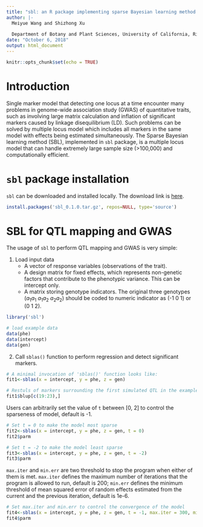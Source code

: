 ---
title: "sbl: an R package implementing sparse Bayesian learning method for QTL mapping and GWAS"
author: |-
  Meiyue Wang and Shizhong Xu
 
  Department of Botany and Plant Sciences, University of California, Riverside
date: "October 6, 2018"
output: html_document
---

```{r setup, include=FALSE}
knitr::opts_chunk$set(echo = TRUE)
```

# Introduction

Single marker model that detecting one locus at a time encounter many problems in 
genome-wide association study (GWAS) of quantitative traits, such as involving large 
matrix calculation and inflation of significant markers caused by linkage disequilibrium 
 (LD). Such problems can be solved by multiple locus model which includes all markers 
in the same model with effects being estimated simultaneously. The Sparse Bayesian 
learning method (SBL), implemented in `sbl` package, is a multiple locus model that can 
handle extremely large sample size (>100,000) and computationally efficient. 


# `sbl` package installation

`sbl` can be downloaded and installed locally. The download link is
[here](https://github.com/MeiyueComputBio/sbl/tree/master/R%20package).

```{r installation, eval=FALSE, message=FALSE, warning=FALSE}
install.packages('sbl_0.1.0.tar.gz', repos=NULL, type='source')
```


# SBL for QTL mapping and GWAS

The usage of `sbl` to perform QTL mapping and GWAS is very simple:


1. Load input data
    + A vector of response variables (observations of the trait).
    + A design matrix for fixed effects, which represents non-genetic factors that 
contribute to the phenotypic variance. This can be intercept only.
    + A matrix storing genotype indicators. The original three genotypes 
  ($a_1a_1$ $a_1a_2$ $a_2a_2$) should be coded to numeric indicator as (-1 0 1) 
    or (0 1 2).

```{r load data, message=FALSE, warning=FALSE}
library('sbl')

# load example data
data(phe)
data(intercept)
data(gen)
```


2. Call `sblas()` function to perform regression and detect significant markers.

```{r minimal invocation, message=FALSE, warning=FALSE,}
# A minimal invocation of 'sblas()' function looks like: 
fit1<-sblas(x = intercept, y = phe, z = gen)

# Restuls of markers surrounding the first simulated QTL in the example data
fit1$blup[c(19:23),]
```


Users can arbitrarily set the value of `t` between [0, 2] to control the sparseness of model, 
default is -1. 

```{r hyper parameter, message=FALSE, warning=FALSE}
# Set t = 0 to make the model most sparse 
fit2<-sblas(x = intercept, y = phe, z = gen, t = 0)
fit2$parm

# Set t = -2 to make the model least sparse 
fit3<-sblas(x = intercept, y = phe, z = gen, t = -2)
fit3$parm
```


`max.iter` and `min.err` are two threshold to stop the program when either of them
is met. 
`max.iter` defines the maximum number of iterations that the program is 
allowed to run, default is 200; 
`min.err` defines the minimum threshold of mean squared error of random effects 
estimated from the current and the previous iteration, default is 1e-6.

```{r iteration, message=FALSE, warning=FALSE}
# Set max.iter and min.err to control the convergence of the model 
fit4<-sblas(x = intercept, y = phe, z = gen, t = -1, max.iter = 300, min.err = 1e-8)
fit4$parm
```

